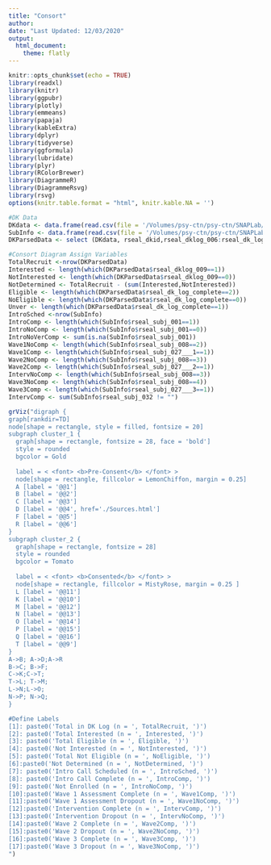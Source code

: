```yaml
---
title: "Consort"
author: 
date: "Last Updated: 12/03/2020"
output: 
  html_document:
    theme: flatly
---
```

```r
knitr::opts_chunk$set(echo = TRUE)
library(readxl)
library(knitr)
library(ggpubr)
library(plotly)
library(emmeans)
library(papaja)
library(kableExtra)
library(dplyr)
library(tidyverse)
library(ggformula)
library(lubridate)
library(plyr)
library(RColorBrewer)
library(DiagrammeR)
library(DiagrammeRsvg)
library(rsvg)
options(knitr.table.format = "html", knitr.kable.NA = '') 
```

```r
#DK Data
DKdata <- data.frame(read.csv(file = '/Volumes/psy-ctn/psy-ctn/SNAPLab/SNAP Projects/SEAL/00_rSEAL/02_rSEAL_Data/PreStudy/DK_Log/Raw_Data/DKLog_rSEAL_03DEC2020.csv'))
SubInfo <- data.frame(read.csv(file = '/Volumes/psy-ctn/psy-ctn/SNAPLab/SNAP Projects/SEAL/00_rSEAL/02_rSEAL_Data/PreStudy/Subject_Database/Raw_Data/RSEALSubjectDatabase_DATA_03DEC2020.csv'))
DKParsedData <- select (DKdata, rseal_dkid,rseal_dklog_006:rseal_dk_log_complete )
```


```r
#Consort Diagram Assign Variables
TotalRecruit <-nrow(DKParsedData)
Interested <- length(which(DKParsedData$rseal_dklog_009==1))
NotInterested <- length(which(DKParsedData$rseal_dklog_009==0))
NotDetermined <- TotalRecruit - (sum(Interested,NotInterested))
Eligible <- length(which(DKParsedData$rseal_dk_log_complete==2))
NoEligible <- length(which(DKParsedData$rseal_dk_log_complete==0))
Unver <- length(which(DKParsedData$rseal_dk_log_complete==1))
IntroSched <-nrow(SubInfo)
IntroComp <- length(which(SubInfo$rseal_subj_001==1))
IntroNoComp <- length(which(SubInfo$rseal_subj_001==0))
IntroNoVerComp <- sum(is.na(SubInfo$rseal_subj_001))
Wave1NoComp <- length(which(SubInfo$rseal_subj_008==2))
Wave1Comp <- length(which(SubInfo$rseal_subj_027___1==1))
Wave2NoComp <- length(which(SubInfo$rseal_subj_008==3))
Wave2Comp <- length(which(SubInfo$rseal_subj_027___2==1))
IntervNoComp <- length(which(SubInfo$rseal_subj_008==3))
Wave3NoComp <- length(which(SubInfo$rseal_subj_008==4))
Wave3Comp <- length(which(SubInfo$rseal_subj_027___3==1))
IntervComp <- sum(SubInfo$rseal_subj_032 != "")

grViz("digraph {
graph[rankdir=TD]
node[shape = rectangle, style = filled, fontsize = 20]
subgraph cluster_1 {
  graph[shape = rectangle, fontsize = 28, face = 'bold']
  style = rounded
  bgcolor = Gold
  
  label = < <font> <b>Pre-Consent</b> </font> >
  node[shape = rectangle, fillcolor = LemonChiffon, margin = 0.25]
  A [label = '@@1']
  B [label = '@@2']
  C [label = '@@3']
  D [label = '@@4', href='./Sources.html']
  F [label = '@@5']
  R [label = '@@6']
}
subgraph cluster_2 {
  graph[shape = rectangle, fontsize = 28]
  style = rounded
  bgcolor = Tomato
  
  label = < <font> <b>Consented</b> </font> >
  node[shape = rectangle, fillcolor = MistyRose, margin = 0.25 ]
  L [label = '@@11']
  K [label = '@@10']
  M [label = '@@12']
  N [label = '@@13']
  O [label = '@@14']
  P [label = '@@15']
  Q [label = '@@16']
  T [label = '@@9']
}
A->B; A->D;A->R 
B->C; B->F;
C->K;C->T;
T->L; T->M;
L->N;L->O;
N->P; N->Q;
}

#Define Labels
[1]: paste0('Total in DK Log (n = ', TotalRecruit, ')')
[2]: paste0('Total Interested (n = ', Interested, ')')
[3]: paste0('Total Eligible (n = ', Eligible, ')')
[4]: paste0('Not Interested (n = ', NotInterested, ')')
[5]: paste0('Total Not Eligible (n = ', NoEligible, ')')
[6]:paste0('Not Determined (n = ', NotDetermined, ')')
[7]: paste0('Intro Call Scheduled (n = ', IntroSched, ')')
[8]: paste0('Intro Call Complete (n = ', IntroComp, ')')
[9]: paste0('Not Enrolled (n = ', IntroNoComp, ')')
[10]:paste0('Wave 1 Assessment Complete (n = ', Wave1Comp, ')')
[11]:paste0('Wave 1 Assessment Dropout (n = ', Wave1NoComp, ')')
[12]:paste0('Intervention Complete (n = ', IntervComp, ')')
[13]:paste0('Intervention Dropout (n = ', IntervNoComp, ')')
[14]:paste0('Wave 2 Complete (n = ', Wave2Comp, ')')
[15]:paste0('Wave 2 Dropout (n = ', Wave2NoComp, ')')
[16]:paste0('Wave 3 Complete (n = ', Wave3Comp, ')')
[17]:paste0('Wave 3 Dropout (n = ', Wave3NoComp, ')')
")
```

